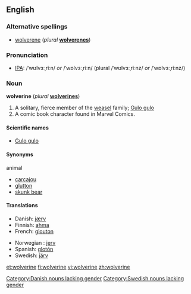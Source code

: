 ==English==

===Alternative spellings===
*[[wolverene]] (''plural'' '''[[wolverenes]]''')

===Pronunciation===
* [[Wiktionary:Pronunciation_key|IPA]]: /ˈwʊlvɜːˌriːn/ ''or'' /ˈwɒlvɜːˌriːn/ (plural /ˈwʊlvɜːˌriːnz/ ''or'' /ˈwɒlvɜːˌriːnz/)

===Noun===
'''wolverine'''  (''plural'' '''[[wolverines]]''')

# A solitary, fierce member of the [[weasel]] family; [[Gulo gulo]]
# A comic book character found in Marvel Comics.

====Scientific names====
*[[Gulo gulo]]

====Synonyms====
;animal
*[[carcajou]]
*[[glutton]]
*[[skunk bear]]

====Translations====
{{top}}
*Danish: [[jærv]] [[Category:Danish nouns lacking gender]]
*Finnish: [[ahma]]
*French: [[glouton]] {{m}}
{{mid}}
*Norwegian : [[jerv]] {{m}}
*Spanish: [[glotón]] {{m}}
*Swedish: [[järv]] [[Category:Swedish nouns lacking gender]]
{{bottom}}

[[et:wolverine]]
[[fi:wolverine]]
[[vi:wolverine]]
[[zh:wolverine]]